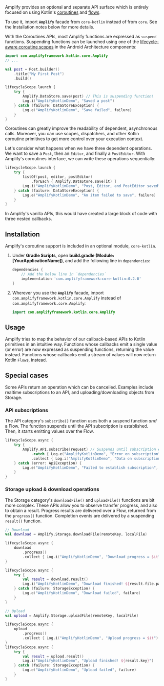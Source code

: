 Amplify provides an optional and separate API surface which is entirely focused on using Kotlin's [coroutines](https://developer.android.com/kotlin/coroutines) and [flows](https://developer.android.com/kotlin/flow).

To use it, import **`Amplify`** facade from `core-kotlin` instead of from `core`. See the Installation notes below for more details.

With the Coroutines APIs, most Amplify functions are expressed as `suspend` functions. Suspending functions can be launched using one of the [lifecycle-aware coroutine scopes](https://developer.android.com/topic/libraries/architecture/coroutines#lifecyclescope) in the Android Architecture components:

```kotlin
import com.amplifyframework.kotlin.core.Amplify
// ...

val post = Post.builder()
    .title("My First Post")
    .build()

lifecycleScope.launch {
    try {
        Amplify.DataStore.save(post) // This is suspending function!
        Log.i("AmplifyKotlinDemo", "Saved a post")
    } catch (failure: DataStoreException) {
        Log.e("AmplifyKotlinDemo", "Save failed", failure)
    }
}
```

Coroutines can greatly improve the readability of dependent, asynchronous calls. Moreover, you can use scopes, dispatchers, and other Kotlin coroutine primitives to get more control over your execution context.

Let's consider what happens when we have three dependent operations. We want to save a `Post`, then an `Editor`, and finally a `PostEditor`. With Amplify's coroutines interface, we can write these operations sequentially:

```kotlin
lifecycleScope.launch {
    try {
        listOf(post, editor, postEditor)
            .forEach { Amplify.DataStore.save(it) }
        Log.i("AmplifyKotlinDemo", "Post, Editor, and PostEditor saved")
    } catch (failure: DataStoreException) {
        Log.e("AmplifyKotlinDemo", "An item failed to save", failure)
    }
}
```

In Amplify's vanilla APIs, this would have created a large block of code with three nested callbacks.

## Installation

Amplify's coroutine support is included in an optional module, `core-kotlin`. 

1.  Under **Gradle Scripts**, open **build.gradle (Module: [YourApplicationName])**, and add the following line in `dependencies`:

    ```groovy
    dependencies {
        // Add the below line in `dependencies`
        implementation 'com.amplifyframework:core-kotlin:0.2.0'
    }
    ```

2. Wherever you use the **`Amplify`** facade, import `com.amplifyframework.kotlin.core.Amplify` instead of `com.amplifyframework.core.Amplify`:

    ```java
    import com.amplifyframework.kotlin.core.Amplify
    ```

## Usage

Amplify tries to map the behavior of our callback-based APIs to Kotlin primitives in an intuitive way. Functions whose callbacks emit a single value (or error) are now expressed as suspending functions, returning the value instead. Functions whose callbacks emit a stream of values will now return Kotlin `Flow`s, instead.

## Special cases

Some APIs return an operation which can be cancelled. Examples include realtime subscriptions to an API, and uploading/downloading objects from Storage.

### API subscriptions

The API category's `subscribe()` function uses both a suspend function _and_ a Flow. The function suspends until the API subscription is established. Then, it starts emitting values over the Flow.

```kotlin
lifecycleScope.async {
    try {
        Amplify.API.subscribe(request) // Suspends until subscription established
            .catch { Log.e("AmplifyKotlinDemo", "Error on subscription", it) }
            .collect { Log.i("AmplifyKotlinDemo", "Data on subscription = $it") }
    } catch (error: ApiException) {
        Log.e("AmplifyKotlinDemo", "Failed to establish subscription", error)
    }
}
```

### Storage upload & download operations

The Storage category's `downloadFile()` and `uploadFile()` functions are bit more complex. These APIs allow you to observe transfer progress, and also to obtain a result. Progress results are delivered over a Flow, returned from the `progress()` function. Completion events are delivered by a suspending `result()` function.

```kotlin
// Download
val download = Amplify.Storage.downloadFile(remoteKey, localFile)

lifecycleScope.async {
    download
        .progress()
        .collect { Log.i("AmplifyKotlinDemo", "Download progress = $it") }
}

lifecycleScope.async {
    try {
        val result = download.result()
        Log.i("AmplifyKotlinDemo", "Download finished! ${result.file.path}")
    } catch (failure: StorageException) {
        Log.e("AmplifyKotlinDemo", "Download failed", failure)
    }
}

// Upload
val upload = Amplify.Storage.uploadFile(remoteKey, localFile)

lifecycleScope.async {
    upload
        .progress()
        .collect { Log.i("AmplifyKotlinDemo", "Upload progress = $it") }
}
lifecycleScope.async {
    try {
        val result = upload.result()
        Log.i("AmplifyKotlinDemo", "Upload finished! ${result.key}")
    } catch (failure: StorageException) {
        Log.e("AmplifyKotlinDemo", "Upload failed", failure)
    }
}
```
